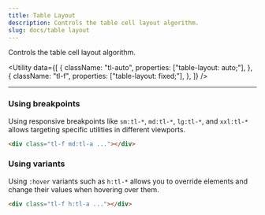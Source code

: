 ```yaml
---
title: Table Layout
description: Controls the table cell layout algorithm.
slug: docs/table layout
---
```


Controls the table cell layout algorithm.

<Utility
  data={[
    {
      className: "tl-auto",
      properties: ["table-layout: auto;"],
    },
    {
      className: "tl-f",
      properties: ["table-layout: fixed;"],
    },
  ]}
/>

---

### Using breakpoints

Using responsive breakpoints like `sm:tl-*`, `md:tl-*`, `lg:tl-*`, and `xxl:tl-*` allows targeting specific utilities in different viewports.

```html "md:tl-a"
<div class="tl-f md:tl-a ..."></div>
```

### Using variants

Using `:hover` variants such as `h:tl-*` allows you to override elements and change their values when hovering over them.

```html "h:tl-a"
<div class="tl-f h:tl-a ..."></div>
```
